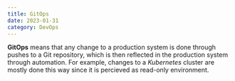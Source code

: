 ```yaml
---
title: GitOps
date: 2023-01-31
category: DevOps
---
```

**GitOps** means that any change to a production system is done through pushes
to a Git repository, which is then reflected in the production system through
automation. For example, changes to a *Kubernetes* cluster are mostly done this
way since it is percieved as read-only environment.
